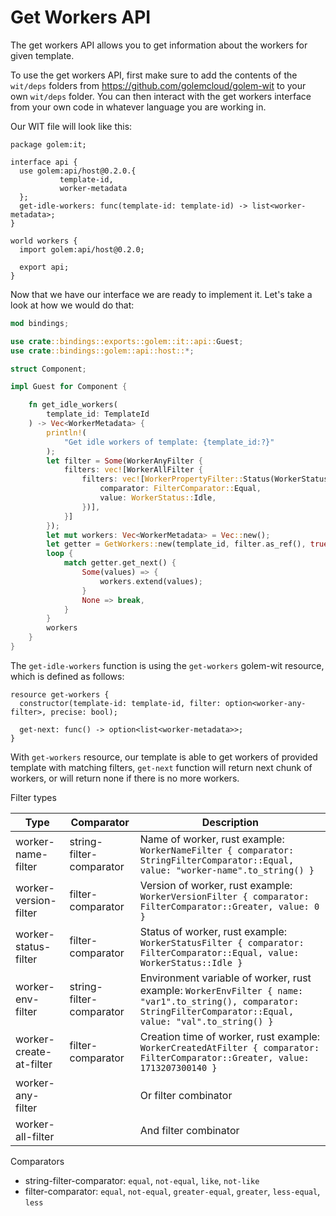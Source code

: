 # Get Workers API

The get workers API allows you to get information about the workers for given template.

To use the get workers API, first make sure to add the contents of the `wit/deps` folders from https://github.com/golemcloud/golem-wit to your own `wit/deps` folder. You can then interact with the get workers interface from your own code in whatever language you are working in.

Our WIT file will look like this:

```
package golem:it;

interface api {
  use golem:api/host@0.2.0.{
           template-id,
           worker-metadata
  };
  get-idle-workers: func(template-id: template-id) -> list<worker-metadata>;
}

world workers {
  import golem:api/host@0.2.0;

  export api;
}
```

Now that we have our interface we are ready to implement it. Let's take a look at how we would do that:

```rust
mod bindings;

use crate::bindings::exports::golem::it::api::Guest;
use crate::bindings::golem::api::host::*;

struct Component;

impl Guest for Component {

    fn get_idle_workers(
        template_id: TemplateId
    ) -> Vec<WorkerMetadata> {
        println!(
            "Get idle workers of template: {template_id:?}"
        );
        let filter = Some(WorkerAnyFilter {
            filters: vec![WorkerAllFilter {
                filters: vec![WorkerPropertyFilter::Status(WorkerStatusFilter {
                    comparator: FilterComparator::Equal,
                    value: WorkerStatus::Idle,
                })],
            }]
        });
        let mut workers: Vec<WorkerMetadata> = Vec::new();
        let getter = GetWorkers::new(template_id, filter.as_ref(), true);
        loop {
            match getter.get_next() {
                Some(values) => {
                    workers.extend(values);
                }
                None => break,
            }
        }
        workers
    }
}
```

The `get-idle-workers` function is using the `get-workers` golem-wit resource, which is defined as follows:

```
resource get-workers {
  constructor(template-id: template-id, filter: option<worker-any-filter>, precise: bool);

  get-next: func() -> option<list<worker-metadata>>;
}
```

With `get-workers` resource, our template is able to get workers of provided template with matching filters, `get-next` function will return next chunk of workers, or will return none if there is no more workers.

Filter types

| Type                    | Comparator               | Description                                                                                                                                                       |
| ----------------------- | ------------------------ | ----------------------------------------------------------------------------------------------------------------------------------------------------------------- |
| worker-name-filter      | string-filter-comparator | Name of worker, rust example: `WorkerNameFilter { comparator: StringFilterComparator::Equal, value: "worker-name".to_string() }`                                  |
| worker-version-filter   | filter-comparator        | Version of worker, rust example: `WorkerVersionFilter { comparator: FilterComparator::Greater, value: 0 }`                                                        |
| worker-status-filter    | filter-comparator        | Status of worker, rust example: `WorkerStatusFilter { comparator: FilterComparator::Equal, value: WorkerStatus::Idle }`                                           |
| worker-env-filter       | string-filter-comparator | Environment variable of worker, rust example: `WorkerEnvFilter { name: "var1".to_string(), comparator: StringFilterComparator::Equal, value: "val".to_string() }` |
| worker-create-at-filter | filter-comparator        | Creation time of worker, rust example: `WorkerCreatedAtFilter { comparator: FilterComparator::Greater, value: 1713207300140 }`                                    |
| worker-any-filter       |                          | Or filter combinator                                                                                                                                              |
| worker-all-filter       |                          | And filter combinator                                                                                                                                             |

Comparators

- string-filter-comparator: `equal`, `not-equal`, `like`, `not-like`
- filter-comparator: `equal`, `not-equal`, `greater-equal`, `greater`, `less-equal`, `less`
